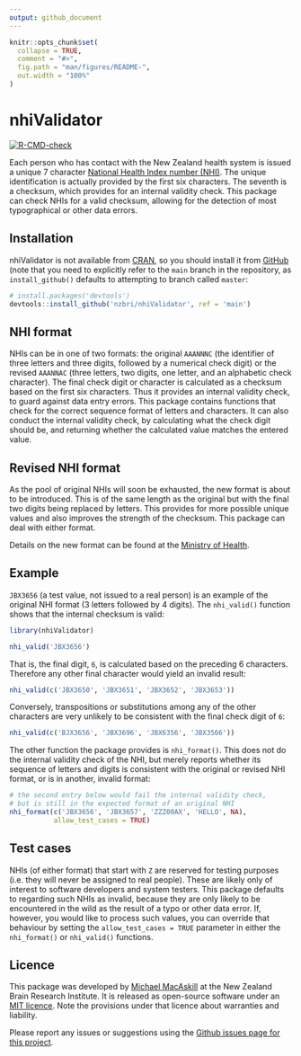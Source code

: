 ```yaml
---
output: github_document
---
```


<!-- README.md is generated from README.Rmd. Please edit that file -->

```r
knitr::opts_chunk$set(
  collapse = TRUE,
  comment = "#>",
  fig.path = "man/figures/README-",
  out.width = "100%"
)
```

# nhiValidator

<!-- badges: start -->
  [![R-CMD-check](https://github.com/nzbri/nhiValidator/workflows/R-CMD-check/badge.svg)](https://github.com/nzbri/nhiValidator/actions)
<!-- badges: end -->

Each person who has contact with the New Zealand health system 
    is issued a unique 7 character [National Health Index number (NHI)](https://www.health.govt.nz/our-work/health-identity/national-health-index/upcoming-changes-nhi-numbers). 
    The unique identification is actually provided by the first six characters. 
    The seventh is a checksum, which provides for an internal validity check. 
    This package can check NHIs for a valid checksum, allowing for the detection 
    of most typographical or other data errors.

## Installation

nhiValidator is not available from [CRAN](https://CRAN.R-project.org), so you 
should install it from [GitHub](https://github.com/) (note that you need to 
explicitly refer to the `main` branch in the repository, as `install_github()` 
defaults to attempting to branch called `master`:

``` r
# install.packages('devtools')
devtools::install_github('nzbri/nhiValidator', ref = 'main')
```
## NHI format
NHIs can be in one of two formats: the original `AAANNNC` (the identifier of three 
letters and three digits, followed by a numerical check digit) or the revised 
`AAANNAC` (three letters, two digits, one letter, and an alphabetic check character). 
The final check digit or character is calculated as a checksum based on the first six characters. Thus it provides an internal validity check, to guard against data entry 
errors. This package contains functions that check for the correct sequence format 
of letters and characters. It can also conduct the internal validity check, by 
calculating what the check digit should be, and returning whether the calculated 
value matches the entered value.

## Revised NHI format
As the pool of original NHIs will soon be exhausted, the new format is about to be 
introduced. This is of the same length as the original but with the final two 
digits being replaced by letters. This provides for more possible unique values
and also improves the strength of the checksum. This package can deal with either
format.

Details on the new format can be found at the [Ministry of Health](https://www.health.govt.nz/our-work/health-identity/national-health-index/upcoming-changes-nhi-numbers).

## Example

`JBX3656` (a test value, not issued to a real person) is an example of the 
original NHI format (3 letters followed by 4 digits). The `nhi_valid()` 
function shows that the internal checksum is valid:

```r
library(nhiValidator)

nhi_valid('JBX3656')
```

That is, the final digit, `6`, is calculated based on the preceding 6 
characters. Therefore any other final character would yield an invalid 
result:

```r
nhi_valid(c('JBX3650', 'JBX3651', 'JBX3652', 'JBX3653'))
```

Conversely, transpositions or substitutions among any of the other 
characters are very unlikely to be consistent with the final check 
digit of `6`:

```r
nhi_valid(c('BJX3656', 'JBX3696', 'JBX6356', 'JBX3566'))

```

The other function the package provides is `nhi_format()`. This does 
not do the internal validity check of the NHI, but merely reports
whether its sequence of letters and digits is consistent with the 
original or revised NHI format, or is in another, invalid format:

```r
# the second entry below would fail the internal validity check,
# but is still in the expected format of an original NHI
nhi_format(c('JBX3656', 'JBX3657', 'ZZZ00AX', 'HELLO', NA),
           allow_test_cases = TRUE)
```                           

## Test cases
NHIs (of either format) that start with `Z` are reserved for testing 
purposes (i.e. they will never be assigned to real people). These are 
likely only of interest to software developers and system testers. 
This package defaults to regarding such NHIs as invalid, because they 
are only likely to be encountered in the wild as the result of a typo 
or other data error. If, however, you would like to process such values, 
you can override that behaviour by setting the 
`allow_test_cases = TRUE` parameter in either the `nhi_format()` or 
`nhi_valid()` functions.

## Licence

This package was developed by [Michael MacAskill](https://www.nzbri.org/people/macaskill/) at the New Zealand Brain Research Institute. It is released as open-source software under an [MIT licence](https://opensource.org/licenses/MIT). Note the provisions under that licence about warranties and liability.

Please report any issues or suggestions using the [Github issues page for this project](https://github.com/nzbri/nhiValidator/issues).

